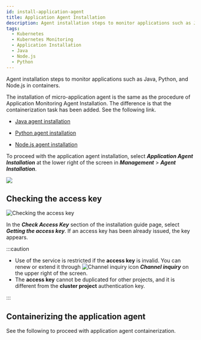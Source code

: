 ```yaml
---
id: install-application-agent
title: Application Agent Installation
description: Agent installation steps to monitor applications such as Java, Python, and Node.js in containers.
tags:
  - Kubernetes
  - Kubernetes Monitoring
  - Application Installation
  - Java
  - Node.js
  - Python
---
```



Agent installation steps to monitor applications such as Java, Python, and Node.js in containers.

The installation of micro-application agent is the same as the procedure of Application Monitoring Agent Installation. The difference is that the containerization task has been added. See the following link.

-   [Java agent installation](https://docs.whatap.io/java/install-agent)

-   [Python agent installation](https://docs.whatap.io/python/install-agent)

-   [Node.js agent installation](https://docs.whatap.io/nodejs/install-agent)

To proceed with the application agent installation, select **_Application Agent Installation_** at the lower right of the screen in **_Management_** > **_Agent Installation_**.

![](/img/k8s-agent2application.png)

## Checking the access key

![Checking the access key](/img/k8s-application-accesskey.png)

In the **_Check Access Key_** section of the installation guide page, select **_Getting the access key_**. If an access key has been already issued, the key appears.

:::caution

-   Use of the service is restricted if the **access key** is invalid. You can renew or extend it through ![Channel inquiry icon](/img/ico-help.svg) **_Channel inquiry_** on the upper right of the screen.
-   The **access key** cannot be duplicated for other projects, and it is different from the **cluster project** authentication key.

:::

## Containerizing the application agent

See the following to proceed with application agent containerization.


<DocCardList/>
